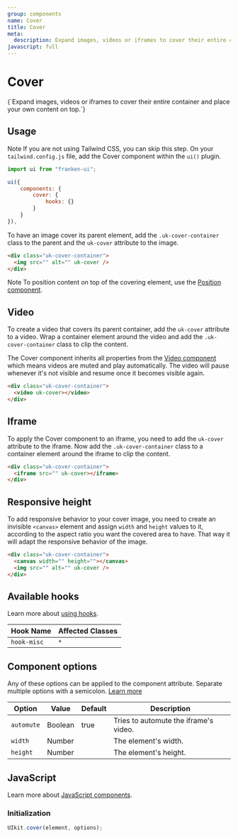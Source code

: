 ```yaml
---
group: components
name: Cover
title: Cover
meta:
  description: Expand images, videos or iframes to cover their entire container and place your own content on top.
javascript: full
---
```



# Cover

<p class="uk-text-lead uk-paragraph">{`Expand images, videos or iframes to cover their entire container and place your own content on top.`}</p>

## Usage

<span class="uk-label uk-label-primary">Note</span> If you are not using Tailwind
CSS, you can skip this step. On your `tailwind.config.js` file, add the Cover component
within the `ui()` plugin.

```javascript
import ui from "franken-ui";

ui({
    components: {
        cover: {
            hooks: {}
        }
    }
}),
```

To have an image cover its parent element, add the `.uk-cover-container` class to the parent and the `uk-cover` attribute to the image.

```html
<div class="uk-cover-container">
  <img src="" alt="" uk-cover />
</div>
```

<span class="uk-label uk-label-primary">Note</span> To position content on top of
the covering element, use the [Position component](/docs/position).

<Example component="cover" index={0} />

## Video

To create a video that covers its parent container, add the `uk-cover` attribute to a video. Wrap a container element around the video and add the `.uk-cover-container` class to clip the content.

The Cover component inherits all properties from the [Video component](/docs/video) which means videos are muted and play automatically. The video will pause whenever it's not visible and resume once it becomes visible again.

```html
<div class="uk-cover-container">
  <video uk-cover></video>
</div>
```

<Example component="cover" index={1} />

## Iframe

To apply the Cover component to an iframe, you need to add the `uk-cover` attribute to the iframe. Now add the `.uk-cover-container` class to a container element around the iframe to clip the content.

```html
<div class="uk-cover-container">
  <iframe src="" uk-cover></iframe>
</div>
```

<Example component="cover" index={2} />

## Responsive height

To add responsive behavior to your cover image, you need to create an invisible `<canvas>` element and assign `width` and `height` values to it, according to the aspect ratio you want the covered area to have. That way it will adapt the responsive behavior of the image.

```html
<div class="uk-cover-container">
  <canvas width="" height=""></canvas>
  <img src="" alt="" uk-cover />
</div>
```

<Example component="cover" index={3} />

## Available hooks

Learn more about [using hooks](/docs/hooks).

| Hook Name   | Affected Classes |
| ----------- | ---------------- |
| `hook-misc` | `*`              |

## Component options

Any of these options can be applied to the component attribute. Separate multiple options with a semicolon. [Learn more](/docs/javascript#component-configuration)

| Option     | Value   | Default | Description                           |
| ---------- | ------- | ------- | ------------------------------------- |
| `automute` | Boolean | true    | Tries to automute the iframe's video. |
| `width`    | Number  |         | The element's width.                  |
| `height`   | Number  |         | The element's height.                 |

## JavaScript

Learn more about [JavaScript components](/docs/javascript).

### Initialization

```javascript
UIkit.cover(element, options);
```
